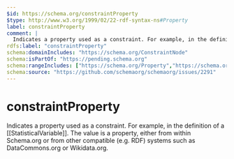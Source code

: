 ```yaml
---
$id: https://schema.org/constraintProperty
$type: http://www.w3.org/1999/02/22-rdf-syntax-ns#Property
label: constraintProperty
comment: |
  Indicates a property used as a constraint. For example, in the definition of a [[StatisticalVariable]]. The value is a property, either from within Schema.org or from other compatible (e.g. RDF) systems such as DataCommons.org or Wikidata.org.
rdfs:label: "constraintProperty"
schema:domainIncludes: "https://schema.org/ConstraintNode"
schema:isPartOf: "https://pending.schema.org"
schema:rangeIncludes: ["https://schema.org/Property","https://schema.org/URL"]
schema:source: "https://github.com/schemaorg/schemaorg/issues/2291"
---
```


# constraintProperty

Indicates a property used as a constraint. For example, in the definition of a [[StatisticalVariable]]. The value is a property, either from within Schema.org or from other compatible (e.g. RDF) systems such as DataCommons.org or Wikidata.org.

